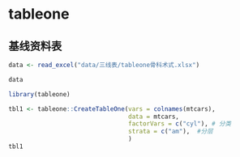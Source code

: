 # tableone

## 基线资料表


```r
data <- read_excel("data/三线表/tableone骨科术式.xlsx")

data
```
```r
library(tableone)
```


```r


tbl1 <- tableone::CreateTableOne(vars = colnames(mtcars),
                                 data = mtcars,
                                 factorVars = c("cyl"), # 分类
                                 strata = c("am"),  #分层
                                 )
tbl1


```

